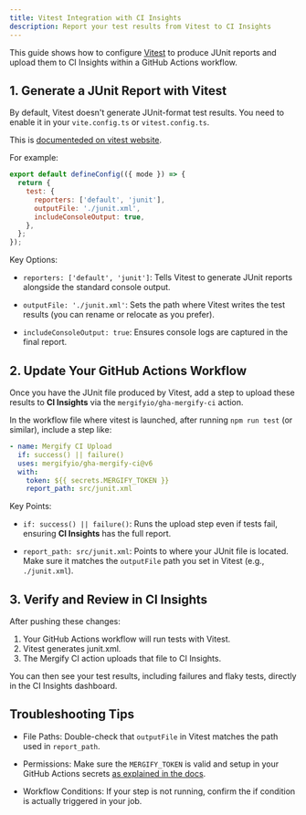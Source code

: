 ```yaml
---
title: Vitest Integration with CI Insights
description: Report your test results from Vitest to CI Insights
---
```



<IntegrationLogo src={vitestLogo} alt="Vitest logo"/>

This guide shows how to configure [Vitest](https://vitest.dev/) to produce
JUnit reports and upload them to CI Insights within a GitHub Actions workflow.

## 1. Generate a JUnit Report with Vitest

By default, Vitest doesn't generate JUnit-format test results. You need to
enable it in your `vite.config.ts` or `vitest.config.ts`.

This is [documenteded on vitest
website](https://vitest.dev/guide/reporters#junit-reporter).

For example:

```javascript
export default defineConfig(({ mode }) => {
  return {
    test: {
      reporters: ['default', 'junit'],
      outputFile: './junit.xml',
      includeConsoleOutput: true,
    },
  };
});
```

Key Options:

- `reporters: ['default', 'junit']`: Tells Vitest to generate JUnit reports
alongside the standard console output.

- `outputFile: './junit.xml'`: Sets the path where Vitest writes the test
  results (you can rename or relocate as you prefer).

- `includeConsoleOutput: true`: Ensures console logs are captured in the final
  report.

## 2. Update Your GitHub Actions Workflow

Once you have the JUnit file produced by Vitest, add a step to upload these
results to **CI Insights** via the `mergifyio/gha-mergify-ci` action.

In the workflow file where vitest is launched, after running `npm run test` (or
similar), include a step like:

```yaml
- name: Mergify CI Upload
  if: success() || failure()
  uses: mergifyio/gha-mergify-ci@v6
  with:
    token: ${{ secrets.MERGIFY_TOKEN }}
    report_path: src/junit.xml
```

Key Points:

- `if: success() || failure()`: Runs the upload step even if tests
  fail, ensuring **CI Insights** has the full report.

- `report_path: src/junit.xml`: Points to where your JUnit file is located.
  Make sure it matches the `outputFile` path you set in Vitest (e.g.,
  `./junit.xml`).

## 3. Verify and Review in CI Insights

After pushing these changes:
1. Your GitHub Actions workflow will run tests with Vitest.
2. Vitest generates junit.xml.
3. The Mergify CI action uploads that file to CI Insights.

You can then see your test results, including failures and flaky tests,
directly in the CI Insights dashboard.

## Troubleshooting Tips

- File Paths: Double-check that `outputFile` in Vitest matches the path used in
  `report_path`.

- Permissions: Make sure the `MERGIFY_TOKEN` is valid and setup in your GitHub
  Actions secrets [as explained in the docs]((/ci-insights#enabling-ci-insights-for-github)).

- Workflow Conditions: If your step is not running, confirm the if condition is
  actually triggered in your job.
